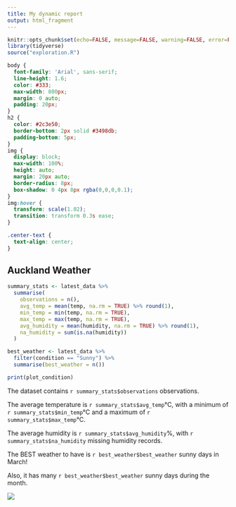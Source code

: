 ---
title: My dynamic report
output: html_fragment
---

```{r setup, include=FALSE}
knitr::opts_chunk$set(echo=FALSE, message=FALSE, warning=FALSE, error=FALSE)
library(tidyverse)
source("exploration.R")
```

```{css}
body {
  font-family: 'Arial', sans-serif;
  line-height: 1.6;
  color: #333;
  max-width: 800px;
  margin: 0 auto;
  padding: 20px;
}
h2 {
  color: #2c3e50;
  border-bottom: 2px solid #3498db;
  padding-bottom: 5px;
}
img {
  display: block;
  max-width: 100%;
  height: auto;
  margin: 20px auto;
  border-radius: 8px;
  box-shadow: 0 4px 8px rgba(0,0,0,0.1);
}
img:hover {
  transform: scale(1.02);
  transition: transform 0.3s ease;
}

.center-text {
  text-align: center;
}


```

## Auckland Weather

```{r}
summary_stats <- latest_data %>%
  summarise(
    observations = n(),
    avg_temp = mean(temp, na.rm = TRUE) %>% round(1),
    min_temp = min(temp, na.rm = TRUE),
    max_temp = max(temp, na.rm = TRUE),
    avg_humidity = mean(humidity, na.rm = TRUE) %>% round(1),
    na_humidity = sum(is.na(humidity))
  )

best_weather <- latest_data %>%
  filter(condition == "Sunny") %>%
  summarise(best_weather = n())

print(plot_condition)
```


The dataset contains `r summary_stats$observations` observations.

The average temperature is `r summary_stats$avg_temp`°C, with a minimum of `r summary_stats$min_temp`°C and a maximum of `r summary_stats$max_temp`°C.

The average humidity is `r summary_stats$avg_humidity`%, with `r summary_stats$na_humidity` missing humidity records.

The BEST weather to have is `r best_weather$best_weather` sunny days in March!

Also, it has many `r best_weather$best_weather` sunny days during the month.


![](https://media1.tenor.com/m/EpfT1O7OcVYAAAAd/good-morning-sun.gif)
